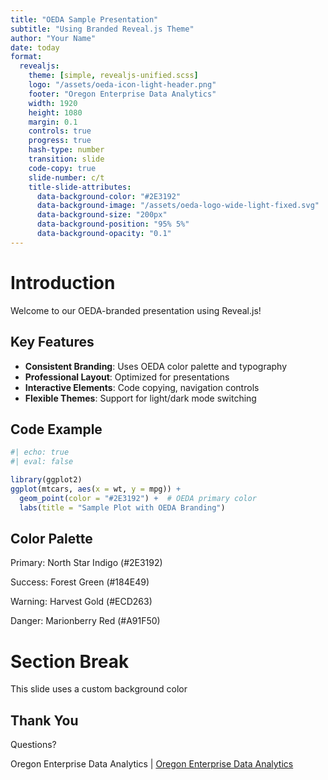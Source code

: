 ```yaml
---
title: "OEDA Sample Presentation"
subtitle: "Using Branded Reveal.js Theme"
author: "Your Name"
date: today
format:
  revealjs:
    theme: [simple, revealjs-unified.scss]
    logo: "/assets/oeda-icon-light-header.png"
    footer: "Oregon Enterprise Data Analytics"
    width: 1920
    height: 1080
    margin: 0.1
    controls: true
    progress: true
    hash-type: number
    transition: slide
    code-copy: true
    slide-number: c/t
    title-slide-attributes:
      data-background-color: "#2E3192"
      data-background-image: "/assets/oeda-logo-wide-light-fixed.svg"
      data-background-size: "200px"
      data-background-position: "95% 5%"
      data-background-opacity: "0.1"
---
```


# Introduction

Welcome to our OEDA-branded presentation using Reveal.js!

## Key Features

- **Consistent Branding**: Uses OEDA color palette and typography
- **Professional Layout**: Optimized for presentations
- **Interactive Elements**: Code copying, navigation controls
- **Flexible Themes**: Support for light/dark mode switching

## Code Example

```r
#| echo: true
#| eval: false

library(ggplot2)
ggplot(mtcars, aes(x = wt, y = mpg)) +
  geom_point(color = "#2E3192") +  # OEDA primary color
  labs(title = "Sample Plot with OEDA Branding")
```

## Color Palette

::: {.text-primary}
Primary: North Star Indigo (#2E3192)
:::

::: {.text-success}
Success: Forest Green (#184E49)
:::

::: {.text-warning}
Warning: Harvest Gold (#ECD263)
:::

::: {.text-danger}
Danger: Marionberry Red (#A91F50)
:::

# Section Break {data-background-color="#414042"}

This slide uses a custom background color

## Thank You

Questions?

::: {.footer}
Oregon Enterprise Data Analytics | [Oregon Enterprise Data Analytics](https://www.oregon.gov/odhs/data/Pages/orrai.aspx)
:::